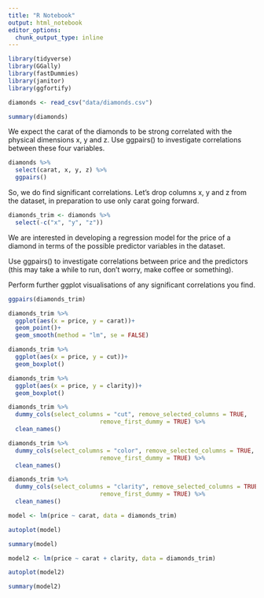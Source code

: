 ```yaml
---
title: "R Notebook"
output: html_notebook
editor_options: 
  chunk_output_type: inline
---
```


```r
library(tidyverse)
library(GGally)
library(fastDummies)
library(janitor)
library(ggfortify)

diamonds <- read_csv("data/diamonds.csv")
```

```r
summary(diamonds)
```
We expect the carat of the diamonds to be strong correlated with the physical dimensions x, y and z. Use ggpairs() to investigate correlations between these four variables.

```r
diamonds %>% 
  select(carat, x, y, z) %>% 
  ggpairs()
```

So, we do find significant correlations. Let’s drop columns x, y and z from the dataset, in preparation to use only carat going forward.

```r
diamonds_trim <- diamonds %>% 
  select(-c("x", "y", "z"))
```


We are interested in developing a regression model for the price of a diamond in terms of the possible predictor variables in the dataset.

Use ggpairs() to investigate correlations between price and the predictors (this may take a while to run, don’t worry, make coffee or something).

Perform further ggplot visualisations of any significant correlations you find.

```r
ggpairs(diamonds_trim)
```

```r
diamonds_trim %>% 
  ggplot(aes(x = price, y = carat))+
  geom_point()+
  geom_smooth(method = "lm", se = FALSE)
```

```r
diamonds_trim %>% 
  ggplot(aes(x = price, y = cut))+
  geom_boxplot()
```

```r
diamonds_trim %>% 
  ggplot(aes(x = price, y = clarity))+
  geom_boxplot()
```

```r
diamonds_trim %>% 
  dummy_cols(select_columns = "cut", remove_selected_columns = TRUE,
                          remove_first_dummy = TRUE) %>% 
  clean_names()
```

```r
diamonds_trim %>% 
  dummy_cols(select_columns = "color", remove_selected_columns = TRUE,
                          remove_first_dummy = TRUE) %>% 
  clean_names()
```

```r
diamonds_trim %>% 
  dummy_cols(select_columns = "clarity", remove_selected_columns = TRUE,
                          remove_first_dummy = TRUE) %>% 
  clean_names()
```

```r
model <- lm(price ~ carat, data = diamonds_trim)
```
```r
autoplot(model)
```
```r
summary(model)
```

```r
model2 <- lm(price ~ carat + clarity, data = diamonds_trim)
```
```r
autoplot(model2)
```
```r
summary(model2)
```


